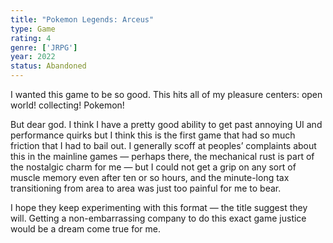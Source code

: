 ```yaml
---
title: "Pokemon Legends: Arceus"
type: Game
rating: 4
genre: ['JRPG']
year: 2022
status: Abandoned
---
```


I wanted this game to be so good. This hits all of my pleasure centers: open world! collecting! Pokemon!

But dear god. I think I have a pretty good ability to get past annoying UI and performance quirks but I think this is the first game that had so much friction that I had to bail out. I generally scoff at peoples’ complaints about this in the mainline games — perhaps there, the mechanical rust is part of the nostalgic charm for me — but I could not get a grip on any sort of muscle memory even after ten or so hours, and the minute-long tax transitioning from area to area was just too painful for me to bear.  

I hope they keep experimenting with this format — the title suggest they will. Getting a non-embarrassing company to do this exact game justice would be a dream come true for me.
